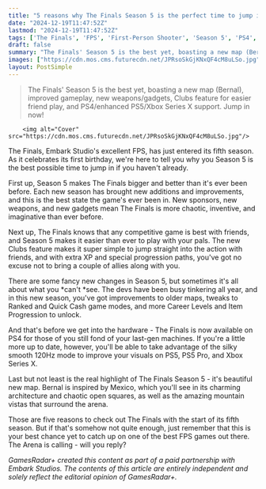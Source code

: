 ```yaml
---
title: "5 reasons why The Finals Season 5 is the perfect time to jump into the arena"
date: "2024-12-19T11:47:52Z"
lastmod: "2024-12-19T11:47:52Z"
tags: ['The Finals', 'FPS', 'First-Person Shooter', 'Season 5', 'PS4', 'PS5', 'Xbox Series X', 'Multiplayer', 'Competitive']
draft: false
summary: "The Finals' Season 5 is the best yet, boasting a new map (Bernal), improved gameplay,  new weapons/gadgets, Clubs feature for easier friend play, and PS4/enhanced PS5/Xbox Series X support.  Jump in now!"
images: ["https://cdn.mos.cms.futurecdn.net/JPRsoSkGjKNxQF4cM8uLSo.jpg"]
layout: PostSimple
---
```

> The Finals' Season 5 is the best yet, boasting a new map (Bernal), improved gameplay,  new weapons/gadgets, Clubs feature for easier friend play, and PS4/enhanced PS5/Xbox Series X support.  Jump in now!


        <img alt="Cover" src="https://cdn.mos.cms.futurecdn.net/JPRsoSkGjKNxQF4cM8uLSo.jpg"/>
        
The Finals, Embark Studio's excellent FPS, has just entered its fifth season. As it celebrates its first birthday, we're here to tell you why you Season 5 is the best possible time to jump in if you haven't already.

First up, Season 5 makes The Finals bigger and better than it's ever been before. Each new season has brought new additions and improvements, and this is the best state the game's ever been in. New sponsors, new weapons, and new gadgets mean The Finals is more chaotic, inventive, and imaginative than ever before.

Next up, The Finals knows that any competitive game is best with friends, and Season 5 makes it easier than ever to play with your pals. The new Clubs feature makes it super simple to jump straight into the action with friends, and with extra XP and special progression paths, you've got no excuse not to bring a couple of allies along with you.

There are some fancy new changes in Season 5, but sometimes it's all about what you *can't *see. The devs have been busy tinkering all year, and in this new season, you've got improvements to older maps, tweaks to Ranked and Quick Cash game modes, and more Career Levels and Item Progression to unlock.

And that's before we get into the hardware - The Finals is now available on PS4 for those of you still fond of your last-gen machines. If you're a little more up to date, however, you'll be able to take advantage of the silky smooth 120Hz mode to improve your visuals on PS5, PS5 Pro, and Xbox Series X.

Last but not least is the real highlight of The Finals Season 5 - it's beautiful new map. Bernal is inspired by Mexico, which you'll see in its charming architecture and chaotic open squares, as well as the amazing mountain vistas that surround the arena.

Those are five reasons to check out The Finals with the start of its fifth season. But if that's somehow not quite enough, just remember that this is your best chance yet to catch up on one of the best FPS games out there. The Arena is calling - will you reply?

*GamesRadar+ created this content as part of a paid partnership with Embark Studios. The contents of this article are entirely independent and solely reflect the editorial opinion of GamesRadar+.*
        